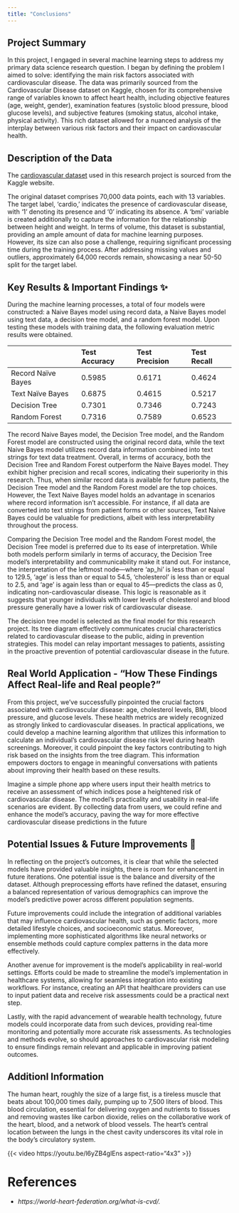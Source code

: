 ```yaml
---
title: "Conclusions"
---
```


## Project Summary

In this project, I engaged in several machine learning steps to address my primary data science research question. I began by defining the problem I aimed to solve: identifying the main risk factors associated with cardiovascular disease. The data was primarily sourced from the Cardiovascular Disease dataset on Kaggle, chosen for its comprehensive range of variables known to affect heart health, including objective features (age, weight, gender), examination features (systolic blood pressure, blood glucose levels), and subjective features (smoking status, alcohol intake, physical activity). This rich dataset allowed for a nuanced analysis of the interplay between various risk factors and their impact on cardiovascular health.


## Description of the Data

The [cardiovascular dataset](https://www.kaggle.com/datasets/sulianova/cardiovascular-disease-dataset/data) used in this research project is sourced from the Kaggle website.

The original dataset comprises 70,000 data points, each with 13 variables. The target label, 'cardio,' indicates the presence of cardiovascular disease, with '1' denoting its presence and '0' indicating its absence. A ‘bmi’ variable is created additionally to capture the information for the relationship between height and weight. In terms of volume, this dataset is substantial, providing an ample amount of data for machine learning purposes. However, its size can also pose a challenge, requiring significant processing time during the training process. After addressing missing values and outliers, approximately 64,000 records remain, showcasing a near 50-50 split for the target label.

## Key Results & Important Findings ✨

During the machine learning processes, a total of four models were constructed: a Naive Bayes model using record data, a Naive Bayes model using text data, a decision tree model, and a random forest model. Upon testing these models with training data, the following evaluation metric results were obtained.

|                   | Test Accuracy| Test Precision | Test Recall |
|-------------------|:-------------|:---------------|:------------|
| Record Naïve Bayes| 0.5985       | 0.6171         | 0.4624      |   
| Text Naïve Bayes  | 0.6875       | 0.4615         | 0.5217      |
| Decision Tree     | 0.7301       | 0.7346         | 0.7243      |   
| Random Forest     | 0.7316       | 0.7589         | 0.6523      |

The record Naive Bayes model, the Decision Tree model, and the Random Forest model are constructed using the original record data, while the text Naive Bayes model utilizes record data information combined into text strings for text data treatment. Overall, in terms of accuracy, both the Decision Tree and Random Forest outperform the Naive Bayes model. They exhibit higher precision and recall scores, indicating their superiority in this research. Thus, when similar record data is available for future patients, the Decision Tree model and the Random Forest model are the top choices. However, the Text Naive Bayes model holds an advantage in scenarios where record information isn't accessible. For instance, if all data are converted into text strings from patient forms or other sources, Text Naive Bayes could be valuable for predictions, albeit with less interpretability throughout the process.

Comparing the Decision Tree model and the Random Forest model, the Decision Tree model is preferred due to its ease of interpretation. While both models perform similarly in terms of accuracy, the Decision Tree model's interpretability and communicability make it stand out. For instance, the interpretation of the leftmost node—where 'ap_hi' is less than or equal to 129.5, 'age' is less than or equal to 54.5, 'cholesterol' is less than or equal to 2.5, and 'age' is again less than or equal to 45—predicts the class as 0, indicating non-cardiovascular disease. This logic is reasonable as it suggests that younger individuals with lower levels of cholesterol and blood pressure generally have a lower risk of cardiovascular disease.

The decision tree model is selected as the final model for this research project. Its tree diagram effectively communicates crucial characteristics related to cardiovascular disease to the public, aiding in prevention strategies. This model can relay important messages to patients, assisting in the proactive prevention of potential cardiovascular disease in the future.

## Real World Application - "How These Findings Affect Real-life and Real people?"

From this project, we've successfully pinpointed the crucial factors associated with cardiovascular disease: age, cholesterol levels, BMI, blood pressure, and glucose levels. These health metrics are widely recognized as strongly linked to cardiovascular diseases. In practical applications, we could develop a machine learning algorithm that utilizes this information to calculate an individual's cardiovascular disease risk level during health screenings. Moreover, it could pinpoint the key factors contributing to high risk based on the insights from the tree diagram. This information empowers doctors to engage in meaningful conversations with patients about improving their health based on these results.

Imagine a simple phone app where users input their health metrics to receive an assessment of which indices pose a heightened risk of cardiovascular disease. The model's practicality and usability in real-life scenarios are evident. By collecting data from users, we could refine and enhance the model's accuracy, paving the way for more effective cardiovascular disease predictions in the future

## Potential Issues & Future Improvements 🌟

In reflecting on the project's outcomes, it is clear that while the selected models have provided valuable insights, there is room for enhancement in future iterations. One potential issue is the balance and diversity of the dataset. Although preprocessing efforts have refined the dataset, ensuring a balanced representation of various demographics can improve the model's predictive power across different population segments.

Future improvements could include the integration of additional variables that may influence cardiovascular health, such as genetic factors, more detailed lifestyle choices, and socioeconomic status. Moreover, implementing more sophisticated algorithms like neural networks or ensemble methods could capture complex patterns in the data more effectively.

Another avenue for improvement is the model's applicability in real-world settings. Efforts could be made to streamline the model's implementation in healthcare systems, allowing for seamless integration into existing workflows.  For instance, creating an API that healthcare providers can use to input patient data and receive risk assessments could be a practical next step.

Lastly, with the rapid advancement of wearable health technology, future models could incorporate data from such devices, providing real-time monitoring and potentially more accurate risk assessments. As technologies and methods evolve, so should approaches to cardiovascular risk modeling to ensure findings remain relevant and applicable in improving patient outcomes.

## Additionl Information

The human heart, roughly the size of a large fist, is a tireless muscle that beats about 100,000 times daily, pumping up to 7,500 liters of blood. This blood circulation, essential for delivering oxygen and nutrients to tissues and removing wastes like carbon dioxide, relies on the collaborative work of the heart, blood, and a network of blood vessels. The heart's central location between the lungs in the chest cavity underscores its vital role in the body’s circulatory system.

{{< video https://youtu.be/l6yZB4glEns aspect-ratio="4x3" >}}

# References

::: {#refs}

- [*https://world-heart-federation.org/what-is-cvd/.*]{.class key="val"}

:::